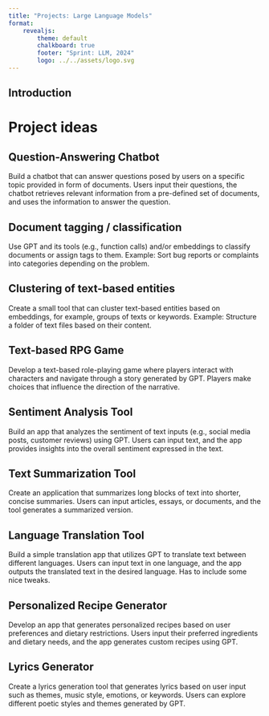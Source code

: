 ```yaml
---
title: "Projects: Large Language Models"
format: 
    revealjs:
        theme: default
        chalkboard: true
        footer: "Sprint: LLM, 2024"
        logo: ../../assets/logo.svg
---
```


## Introduction


# Project ideas

## Question-Answering Chatbot 
Build a chatbot that can answer questions posed by users on a specific topic provided in form of documents. Users input their questions, the chatbot retrieves relevant information from a pre-defined set of documents, and uses the information to answer the question.

## Document tagging / classification 
Use GPT and its tools (e.g., function calls) and/or embeddings to classify documents or assign tags to them. Example: Sort bug reports or complaints into categories depending on the problem.

## Clustering of text-based entities 
Create a small tool that can cluster text-based entities based on embeddings, for example, groups of texts or keywords. Example: Structure a folder of text files based on their content.

## Text-based RPG Game
Develop a text-based role-playing game where players interact with characters and navigate through a story generated by GPT. Players make choices that influence the direction of the narrative.

## Sentiment Analysis Tool
Build an app that analyzes the sentiment of text inputs (e.g., social media posts, customer reviews) using GPT. Users can input text, and the app provides insights into the overall sentiment expressed in the text.

## Text Summarization Tool 
Create an application that summarizes long blocks of text into shorter, concise summaries. Users can input articles, essays, or documents, and the tool generates a summarized version.

## Language Translation Tool 
Build a simple translation app that utilizes GPT to translate text between different languages. Users can input text in one language, and the app outputs the translated text in the desired language. Has to include some nice tweaks.

## Personalized Recipe Generator 
Develop an app that generates personalized recipes based on user preferences and dietary restrictions. Users input their preferred ingredients and dietary needs, and the app generates custom recipes using GPT.

## Lyrics Generator 
Create a lyrics generation tool that generates lyrics based on user input such as themes, music style, emotions, or keywords. Users can explore different poetic styles and themes generated by GPT.
